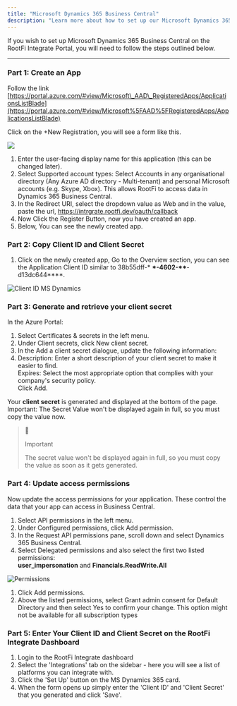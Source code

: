 ```yaml
---
title: "Microsoft Dynamics 365 Business Central"
description: "Learn more about how to set up our Microsoft Dynamics 365 Business Central integration."
---
```


If you wish to set up Microsoft Dynamics 365 Business Central on the RootFi Integrate Portal, you will need to follow the steps outlined below.

  
---

### Part 1: Create an App

Follow the link [https://portal.azure.com/#view/Microsoft\_AAD\_RegisteredApps/ApplicationsListBlade](https://portal.azure.com/#view/Microsoft%5FAAD%5FRegisteredApps/ApplicationsListBlade)

Click on the +New Registration, you will see a form like this.

![](/images/a5c5a30-Screenshot_2973.png)

1. Enter the user-facing display name for this application (this can be changed later).
2. Select Supported account types: Select Accounts in any organisational directory (Any Azure AD directory - Multi-tenant) and personal Microsoft accounts (e.g. Skype, Xbox). This allows RootFi to access data in Dynamics 365 Business Central.
3. In the Redirect URI, select the dropdown value as Web and in the value, paste the url, https://intrgrate.rootfi.dev/oauth/callback
4. Now Click the Register Button, now you have created an app.
5. Below, You can see the newly created app.

  
### Part 2: Copy Client ID and Client Secret

1. Click on the newly created app, Go to the Overview section, you can see the Application Client ID similar to 38b55dff-\* **\*-4602-\*\***\-d13dc644\*\*\*\*.

![Client ID MS Dynamics](/images/65ad5f0-Screenshot_2962.png)

  
### Part 3: Generate and retrieve your client secret

 In the Azure Portal:

1. Select Certificates & secrets in the left menu.
2. Under Client secrets, click New client secret.
3. In the Add a client secret dialogue, update the following information:
4. Description: Enter a short description of your client secret to make it easier to find.  
Expires: Select the most appropriate option that complies with your company's security policy.  
Click Add.

Your **client secret** is generated and displayed at the bottom of the page. Important: The Secret Value won't be displayed again in full, so you must copy the value now.

> 📘
> 
> Important
> 
> The secret value won't be displayed again in full, so you must copy the value as soon as it gets generated.

  
### Part 4: Update access permissions

Now update the access permissions for your application. These control the data that your app can access in Business Central.

1. Select API permissions in the left menu.
2. Under Configured permissions, click Add permission.
3. In the Request API permissions pane, scroll down and select Dynamics 365 Business Central.
4. Select Delegated permissions and also select the first two listed permissions:  
**user\_impersonation** and **Financials.ReadWrite.All**

![Permissions](/images/77f804f-delegated_permissions.png)

1. Click Add permissions.
2. Above the listed permissions, select Grant admin consent for Default Directory and then select Yes to confirm your change. This option might not be available for all subscription types

  
### Part 5: Enter Your Client ID and Client Secret on the RootFi Integrate Dashboard

1. Login to the RootFi Integrate dashboard
2. Select the 'Integrations' tab on the sidebar - here you will see a list of platforms you can integrate with.
3. Click the 'Set Up' button on the MS Dynamics 365 card.
4. When the form opens up simply enter the 'Client ID' and 'Client Secret' that you generated and click 'Save'.
